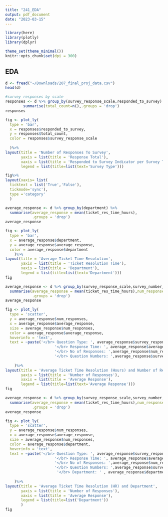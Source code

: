 ```yaml
---
title: "241_EDA"
output: pdf_document
date: "2023-03-15"
---
```


```r
library(here)
library(plotly)
library(dplyr)

theme_set(theme_minimal())
knitr::opts_chunk$set(dpi = 300)

```

## EDA

```r
d <- fread("~/Downloads/207_final_proj_data.csv")
head(d)
```



```r
#survey responses by scale
responses <- d %>% group_by(survey_response_scale,responded_to_survey) %>% 
        summarise(total_count=n(),.groups = 'drop')
responses

```

```r
fig <- plot_ly(
  type = 'bar',
  x = responses$responded_to_survey,
  y = responses$total_count,
  color = responses$survey_response_scale
    
  )%>%
layout(title = 'Number of Responses To Survey',
       yaxis = list(title = 'Response Total'),
       xaxis = list(title = 'Responded to Survey Indicator per Survey Type'),
       legend = list(title=list(text='Survey Type')))

fig%>%
layout(xaxis= list(
  ticktext = list('True','False'),
  tickmode='sync'),
  type ='category'
  )
```






```r
average_response <- d %>% group_by(department) %>% 
  summarise(average_response = mean(ticket_res_time_hours),
            .groups = 'drop')
average_response
```



```r
fig <- plot_ly(
  type = 'bar',
  x = average_response$department,
  y = average_response$average_response,
  color = average_response$department
    )%>%
layout(title = 'Average Ticket Time Resolution',
       yaxis = list(title = 'Ticket Resolution Time'),
       xaxis = list(title = 'Department'),
       legend = list(title=list(text='Department')))
fig
```
```r
average_response <- d %>% group_by(survey_response_scale,survey_number_of_questions,responded_to_survey=TRUE) %>% 
  summarise(average_response = mean(ticket_res_time_hours),num_responses = n(),
            .groups = 'drop')
average_response
```

```r
fig <- plot_ly(
  type = 'scatter',
  y = average_response$num_responses,
  x = average_response$average_response,
  size = average_response$num_responses,
  color = average_response$average_response,
  hoverinfo = 'text',
  text = ~paste('</br> Question Type: ', average_response$survey_response_scale,
                      '</br> Response Time: ', average_response$average_response,
                      '</br> No of Responses: ',average_response$num_responses,
                      '</br> Question Numbers: ',average_response$survey_number_of_questions)
  
    )%>%
layout(title = 'Average Ticket Time Resolution (Hours) and Number of Responses',
       yaxis = list(title = 'Number of Responses'),
       xaxis = list(title = 'Average Response'),
       legend = list(title=list(text='Average Response')))
fig
```

```r
average_response <- d %>% group_by(survey_response_scale,survey_number_of_questions,responded_to_survey=TRUE,department) %>% 
  summarise(average_response = mean(ticket_res_time_hours),num_responses = n(),
            .groups = 'drop')
average_response
```

```r
fig <- plot_ly(
  type = 'scatter',
  y = average_response$num_responses,
  x = average_response$average_response,
  size = average_response$num_responses,
  color = average_response$department,
  hoverinfo = 'text',
  text = ~paste('</br> Question Type: ', average_response$survey_response_scale,
                      '</br> Response Time: ', average_response$average_response,
                      '</br> No of Responses: ',average_response$num_responses,
                      '</br> Question Numbers: ',average_response$survey_number_of_questions,
                       '</br> Department: ' , average_response$department)
  
    )%>%
layout(title = 'Average Ticket Time Resolution (HR) and Department',
       yaxis = list(title = 'Number of Responses'),
       xaxis = list(title = 'Average Response'),
       legend = list(title=list('Department'))
       )
fig
```







